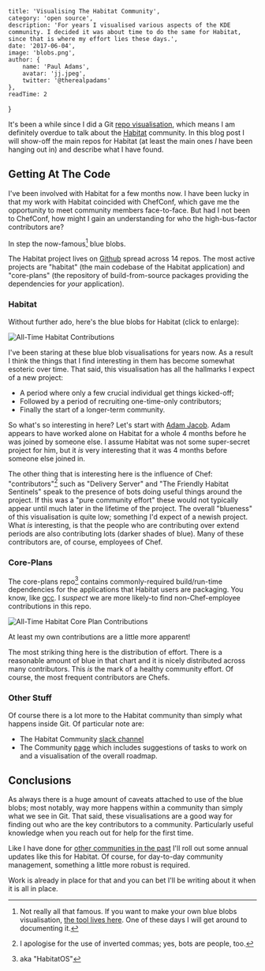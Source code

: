 
    title: 'Visualising The Habitat Community',
    category: 'open source',
    description: 'For years I visualised various aspects of the KDE community. I decided it was about time to do the same for Habitat, since that is where my effort lies these days.',
    date: '2017-06-04',
    image: 'blobs.png',
    author: {
        name: 'Paul Adams',
        avatar: 'jj.jpeg',
        twitter: '@therealpadams'
    },
    readTime: 2
}


It's been a while since I did a Git [repo
visualisation](/blog/2016/12/docker-2016/), which means I am definitely
overdue to talk about the [Habitat](https://habitat.sh) community. In
this blog post I will show-off the main repos for Habitat (at least
the main ones _I_ have been hanging out in) and describe what I have
found.

## Getting At The Code

I've been involved with Habitat for a few months now. I have been
lucky in that my work with Habitat coincided with ChefConf, which gave
me the opportunity to meet community members face-to-face. But had I
not been to ChefConf, how might I gain an understanding for who the
high-bus-factor contributors are?

In step the now-famous[^1] blue blobs.

The Habitat project lives on [Github](https://github.com/habitat-sh)
spread across 14 repos. The most active projects are "habitat" (the
main codebase of the Habitat application) and "core-plans" (the
repository of build-from-source packages providing the dependencies
for _your_ application).

### Habitat

Without further ado, here's the blue blobs for Habitat (click to
enlarge):

![All-Time Habitat Contributions](/assets/images/habitat.png)

I've been staring at these blue blob visualisations for years now. As
a result I think the things that I find interesting in them has become
somewhat esoteric over time. That said, this visualisation has all the
hallmarks I expect of a new project:

- A period where only a few crucial individual get things kicked-off;
- Followed by a period of recruiting one-time-only contributors;
- Finally the start of a longer-term community.

So what's so interesting in here? Let's start with [Adam
Jacob](https://twitter.com/adamhjk). Adam appears to have worked alone
on Habitat for a whole 4 months before he was joined by someone
else. I assume Habitat was not some super-secret project for him, but
it _is_ very interesting that it was 4 months before someone else
joined in.

The other thing that is interesting here is the influence of Chef:
"contributors"[^2] such as "Delivery Server" and "The Friendly Habitat
Sentinels" speak to the presence of bots doing useful things around
the project. If this was a "pure community effort" these would not
typically appear until much later in the lifetime of the project. The
overall "blueness" of this visualisation is quite low; something I'd
expect of a newish project. What _is_ interesting, is that the people
who are contributing over extend periods are also contributing lots
(darker shades of blue). Many of these contributors are, of course,
employees of Chef.

### Core-Plans

The core-plans repo[^3] contains commonly-required build/run-time
dependencies for the applications that Habitat users are
packaging. You know, like [gcc](http://gcc.gnu.org). I _suspect_ we
are more likely-to find non-Chef-employee contributions in this repo.

![All-Time Habitat Core Plan Contributions](/assets/images/core.png)

At least my own contributions are a little more apparent!

The most striking thing here is the distribution of effort. There is a
reasonable amount of blue in that chart and it is nicely distributed
across many contributors. This _is_ the mark of a healthy community
effort. Of course, the most frequent contributors are Chefs.

### Other Stuff

Of course there is a lot more to the Habitat community than simply
what happens inside Git. Of particular note are:

- The Habitat Community [slack channel](http://slack.habitat.sh)
- The Community [page](https://www.habitat.sh/community/) which
  includes suggestions of tasks to work on and a visualisation of the
  overall roadmap.

## Conclusions

As always there is a huge amount of caveats attached to use of the
blue blobs; most notably, way more happens within a community than
simply what we see in Git. That said, these visualisations are a good
way for finding out who are the key contributors to a
community. Particularly useful knowledge when you reach out for help
for the first time.

Like I have done for [other communities in the
past](/2016/12/docker-2016/) I'll roll out some annual updates like
this for Habitat. Of course, for day-to-day community management,
something a little more robust is required.

Work is already in place for that and you can bet I'll be writing
about it when it is all in place.

[^1]: Not really all that famous. If you want to make your own blue blobs visualisation, [the tool lives here](https://github.com/therealpadams/git-viz). One of these days I will get around to documenting it.
[^2]: I apologise for the use of inverted commas; yes, bots are people, too.
[^3]: aka "HabitatOS"